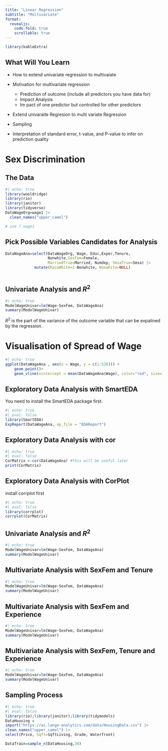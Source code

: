```yaml
---
title: "Linear Regression"
subtitle: "Multivariate"
format: 
  revealjs:
    code-fold: true
    scrollable: true
---
```


```r
library(kableExtra)

```

## What Will You Learn {.scrollable .smaller}

-   How to extend univariate regression to multivaiate

- Motivation for multivariate regression
    - Prediction of outcome (include all predictors you have data for)
    - Impact Analysis
    - Im pact of one predictor but controlled for other predictors
- Extend univaraite Regresion to multi variate Regression

- Sampling

- Interpretation of standard error, t-value, and P-value to infer on prediction quality

# Sex Discrimination

## The Data



```r
#| echo: true
library(wooldridge)
library(rio)
library(janitor)
library(tidyverse)
DataWageOrg=wage1 |> 
  clean_names("upper_camel") 

# use ? wage1
```







## Pick Possible Variables Candidates for Analysis

```r
DataWageAna=select(DataWageOrg, Wage, Educ,Exper,Tenure,      
                   Nonwhite,SexFem=Female,                      
                   MarriedTrue=Married, Numdep, SmsaTrue=Smsa) |> 
             mutate(RaceWhite=1-Nonwhite, Nonwhite=NULL)
           
```

## Univariate Analysis and $R^2$

```r
#| echo: true
ModelWageUnivar=lm(Wage~SexFem, DataWageAna)
summary(ModelWageUnivar)
```
$R^2$ is the part of the variance of the outcome variable that can be expalined by the regression.

# Visualisation of Spread of Wage

```r
#| echo: true
ggplot(DataWageAna , aes(x = Wage, y = c(1:526))) + 
    geom_point()+
    geom_vline(xintercept = mean(DataWageAna$Wage), color="red", size=1.2)
```


## Exploratory Data Analysis with SmartEDA

You need to install the SmartEDA package first.

```r
#| echo: true
#| eval: false
library(SmartEDA)
ExpReport(DataWageAna, op_file = "EDAReport")

```




## Exploratory Data Analysis with cor

```r
#| echo: true
#| eval: false
CorMatrix <-cor(DataWageAna) #this will be useful later
print(CorMatrix)
```

## Exploratory Data Analysis with CorPlot

install corrplot first

```r
#| echo: true
#| eval: false
library(corrplot)
corrplot(CorMatrix)
```

## Univariate Analysis and $R^2$

```r
#| echo: true
ModelWageUnivar=lm(Wage~SexFem, DataWageAna)
summary(ModelWageUnivar)
```

## Multivariate Analysis with SexFem and Tenure

```r
#| echo: true
ModelWageUnivar=lm(Wage~SexFem, DataWageAna)
summary(ModelWageUnivar)
```

## Multivariate Analysis with SexFem and Experience

```r
#| echo: true
ModelWageUnivar=lm(Wage~SexFem, DataWageAna)
summary(ModelWageUnivar)
```

## Multivariate Analysis with SexFem, Tenure and Experience

```r
#| echo: true
ModelWageUnivar=lm(Wage~SexFem, DataWageAna)
summary(ModelWageUnivar)
```

## Sampling Process 

```r
#| echo: true
#| eval: false
library(rio);library(janitor);library(tidymodels)
DataHousing =
import("https://ai.lange-analytics.com/data/HousingData.csv") |>
clean_names("upper_camel") |>
select(Price, Sqft=SqftLiving, Grade, Waterfront)

DataTrain=sample_n(DataHousing,30)


```

